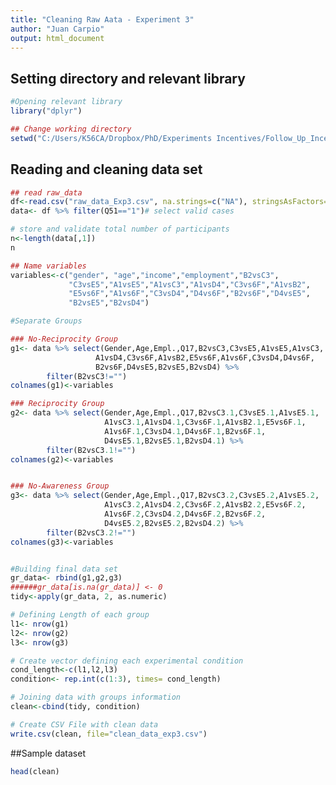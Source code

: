 ```yaml
---
title: "Cleaning Raw Aata - Experiment 3"
author: "Juan Carpio"
output: html_document
---
```


## Setting directory and relevant library
```r

#Opening relevant library
library("dplyr")

## Change working directory
setwd("C:/Users/K56CA/Dropbox/PhD/Experiments Incentives/Follow_Up_Incentives/incentives-repo")

```


## Reading and cleaning data set
```r

## read raw_data
df<-read.csv("raw_data_Exp3.csv", na.strings=c("NA"), stringsAsFactors=FALSE)
data<- df %>% filter(Q51=="1")# select valid cases

# store and validate total number of participants
n<-length(data[,1])
n

## Name variables
variables<-c("gender", "age","income","employment","B2vsC3",
             "C3vsE5","A1vsE5","A1vsC3","A1vsD4","C3vs6F","A1vsB2",
             "E5vs6F","A1vs6F","C3vsD4","D4vs6F","B2vs6F","D4vsE5",
             "B2vsE5","B2vsD4")

#Separate Groups

### No-Reciprocity Group
g1<- data %>% select(Gender,Age,Empl.,Q17,B2vsC3,C3vsE5,A1vsE5,A1vsC3,
                   A1vsD4,C3vs6F,A1vsB2,E5vs6F,A1vs6F,C3vsD4,D4vs6F,
                   B2vs6F,D4vsE5,B2vsE5,B2vsD4) %>% 
        filter(B2vsC3!="")
colnames(g1)<-variables

### Reciprocity Group
g2<- data %>% select(Gender,Age,Empl.,Q17,B2vsC3.1,C3vsE5.1,A1vsE5.1,
                     A1vsC3.1,A1vsD4.1,C3vs6F.1,A1vsB2.1,E5vs6F.1,
                     A1vs6F.1,C3vsD4.1,D4vs6F.1,B2vs6F.1,
                     D4vsE5.1,B2vsE5.1,B2vsD4.1) %>% 
        filter(B2vsC3.1!="")
colnames(g2)<-variables


### No-Awareness Group
g3<- data %>% select(Gender,Age,Empl.,Q17,B2vsC3.2,C3vsE5.2,A1vsE5.2,
                     A1vsC3.2,A1vsD4.2,C3vs6F.2,A1vsB2.2,E5vs6F.2,
                     A1vs6F.2,C3vsD4.2,D4vs6F.2,B2vs6F.2,
                     D4vsE5.2,B2vsE5.2,B2vsD4.2) %>% 
        filter(B2vsC3.2!="")
colnames(g3)<-variables


#Building final data set
gr_data<- rbind(g1,g2,g3)
######gr_data[is.na(gr_data)] <- 0
tidy<-apply(gr_data, 2, as.numeric)

# Defining Length of each group
l1<- nrow(g1)
l2<- nrow(g2)
l3<- nrow(g3)

# Create vector defining each experimental condition
cond_length<-c(l1,l2,l3)
condition<- rep.int(c(1:3), times= cond_length)

# Joining data with groups information
clean<-cbind(tidy, condition)

# Create CSV File with clean data
write.csv(clean, file="clean_data_exp3.csv")

```

##Sample dataset
```r
head(clean)
```
